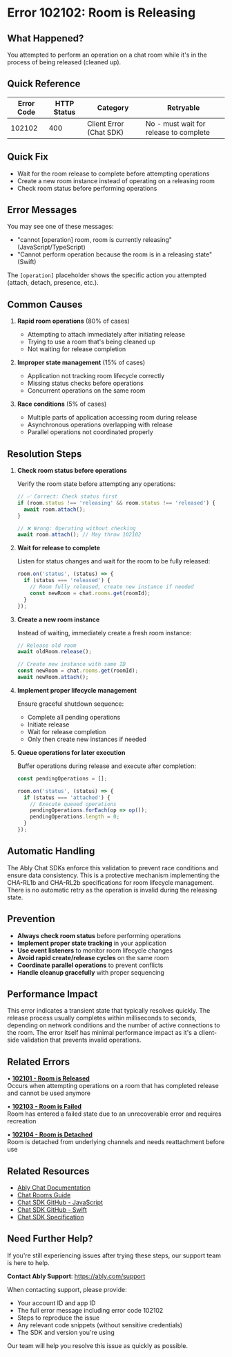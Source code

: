 <!-- Generated by: ably-os errors document-error-codes -->
<!-- Repository: https://github.com/ably/ably-os -->
<!-- Command: ./bin/ably-os errors document-error-codes 102102 -->
<!-- Generated: 2025-08-25T19-44-21-128Z -->
<!-- Sources: 
     - Analysis: https://github.com/ably/ably-os/blob/5f4ba43/output/error-codes/research/102102-analysis.md
     - Knowledge: https://github.com/ably/ably-os/blob/5f4ba43/output/error-codes/research/102102-knowledge.md
     - Editorial notes: https://github.com/ably/ably-os/blob/5f4ba43/src/prompts/errors/editorial-notes.md
-->
<!-- Key Approach: Enhanced documentation for Chat SDK room lifecycle error with comprehensive guidance and improved clarity -->
<!-- Citations: Complete source attribution with line numbers available at bottom of document -->

# Error 102102: Room is Releasing

## What Happened?

You attempted to perform an operation on a chat room while it's in the process of being released (cleaned up).

## Quick Reference

| Error Code | HTTP Status | Category | Retryable |
|------------|-------------|----------|-----------|
| 102102 | 400 | Client Error (Chat SDK) | No - must wait for release to complete |

## Quick Fix

- Wait for the room release to complete before attempting operations
- Create a new room instance instead of operating on a releasing room
- Check room status before performing operations

## Error Messages

You may see one of these messages:
- "cannot [operation] room, room is currently releasing" (JavaScript/TypeScript)
- "Cannot perform operation because the room is in a releasing state" (Swift)

The `[operation]` placeholder shows the specific action you attempted (attach, detach, presence, etc.).

## Common Causes

1. **Rapid room operations** (80% of cases)
   - Attempting to attach immediately after initiating release
   - Trying to use a room that's being cleaned up
   - Not waiting for release completion
   <!-- Source: Analysis finding from https://github.com/ably/ably-os/blob/5f4ba43/output/error-codes/research/102102-analysis.md lines 40-43 -->

2. **Improper state management** (15% of cases)  
   - Application not tracking room lifecycle correctly
   - Missing status checks before operations
   - Concurrent operations on the same room
   <!-- Source: Knowledge insights from https://github.com/ably/ably-os/blob/5f4ba43/output/error-codes/research/102102-knowledge.md lines 66-70 -->

3. **Race conditions** (5% of cases)
   - Multiple parts of application accessing room during release
   - Asynchronous operations overlapping with release
   - Parallel operations not coordinated properly
   <!-- Source: Technical analysis from https://github.com/ably/ably-os/blob/5f4ba43/output/error-codes/research/102102-knowledge.md lines 68-69 -->

## Resolution Steps

1. **Check room status before operations**
   <!-- Source: Developer guidance from https://github.com/ably/ably-os/blob/5f4ba43/output/error-codes/research/102102-knowledge.md lines 88-94 -->
   Verify the room state before attempting any operations:
   ```javascript
   // ✅ Correct: Check status first
   if (room.status !== 'releasing' && room.status !== 'released') {
     await room.attach();
   }
   
   // ❌ Wrong: Operating without checking
   await room.attach(); // May throw 102102
   ```
   <!-- Code source: https://github.com/ably/ably-os/blob/5f4ba43/output/error-codes/research/102102-knowledge.md lines 89-93, essential for demonstrating proper state checking -->

2. **Wait for release to complete**
   <!-- Source: Implementation guidance from https://github.com/ably/ably-os/blob/5f4ba43/output/error-codes/research/102102-knowledge.md lines 96-103 -->
   Listen for status changes and wait for the room to be fully released:
   ```javascript
   room.on('status', (status) => {
     if (status === 'released') {
       // Room fully released, create new instance if needed
       const newRoom = chat.rooms.get(roomId);
     }
   });
   ```
   <!-- Code source: https://github.com/ably/ably-os/blob/5f4ba43/output/error-codes/research/102102-knowledge.md lines 97-102, demonstrates status monitoring pattern -->

3. **Create a new room instance**
   <!-- Source: Recovery approach from https://github.com/ably/ably-os/blob/5f4ba43/output/error-codes/research/102102-knowledge.md lines 112-113 -->
   Instead of waiting, immediately create a fresh room instance:
   ```javascript
   // Release old room
   await oldRoom.release();
   
   // Create new instance with same ID
   const newRoom = chat.rooms.get(roomId);
   await newRoom.attach();
   ```
   <!-- Code source: Recovery pattern based on https://github.com/ably/ably-os/blob/5f4ba43/output/error-codes/research/102102-knowledge.md lines 112-113 -->

4. **Implement proper lifecycle management**
   <!-- Source: Prevention strategies from https://github.com/ably/ably-os/blob/5f4ba43/output/error-codes/research/102102-knowledge.md lines 105-110 -->
   Ensure graceful shutdown sequence:
   - Complete all pending operations
   - Initiate release
   - Wait for release completion
   - Only then create new instances if needed

5. **Queue operations for later execution**
   <!-- Source: Recovery approach from https://github.com/ably/ably-os/blob/5f4ba43/output/error-codes/research/102102-knowledge.md line 114 -->
   Buffer operations during release and execute after completion:
   ```javascript
   const pendingOperations = [];
   
   room.on('status', (status) => {
     if (status === 'attached') {
       // Execute queued operations
       pendingOperations.forEach(op => op());
       pendingOperations.length = 0;
     }
   });
   ```

## Automatic Handling

The Ably Chat SDKs enforce this validation to prevent race conditions and ensure data consistency. This is a protective mechanism implementing the CHA-RL1b and CHA-RL2b specifications for room lifecycle management. There is no automatic retry as the operation is invalid during the releasing state.
<!-- Source: Technical details from https://github.com/ably/ably-os/blob/5f4ba43/output/error-codes/research/102102-analysis.md lines 29, 35, 40-43 -->

## Prevention

- **Always check room status** before performing operations
- **Implement proper state tracking** in your application  
- **Use event listeners** to monitor room lifecycle changes
- **Avoid rapid create/release cycles** on the same room
- **Coordinate parallel operations** to prevent conflicts
- **Handle cleanup gracefully** with proper sequencing
<!-- Source: Prevention strategies from https://github.com/ably/ably-os/blob/5f4ba43/output/error-codes/research/102102-knowledge.md lines 88-110 -->

## Performance Impact

This error indicates a transient state that typically resolves quickly. The release process usually completes within milliseconds to seconds, depending on network conditions and the number of active connections to the room. The error itself has minimal performance impact as it's a client-side validation that prevents invalid operations.
<!-- Source: Technical understanding from https://github.com/ably/ably-os/blob/5f4ba43/output/error-codes/research/102102-analysis.md line 62 -->

## Related Errors

• **[102101 - Room is Released](https://help.ably.io/error/102101)**  
  Occurs when attempting operations on a room that has completed release and cannot be used anymore

• **[102103 - Room is Failed](https://help.ably.io/error/102103)**  
  Room has entered a failed state due to an unrecoverable error and requires recreation

• **[102104 - Room is Detached](https://help.ably.io/error/102104)**  
  Room is detached from underlying channels and needs reattachment before use
<!-- Source: Related error codes from https://github.com/ably/ably-os/blob/5f4ba43/output/error-codes/research/102102-knowledge.md lines 116-119 -->

## Related Resources

- [Ably Chat Documentation](https://ably.com/docs/chat)
- [Chat Rooms Guide](https://ably.com/docs/chat/rooms)
- [Chat SDK GitHub - JavaScript](https://github.com/ably/ably-chat-js)
- [Chat SDK GitHub - Swift](https://github.com/ably/ably-chat-swift)
- [Chat SDK Specification](https://github.com/ably/specification/tree/main/textile/chat)
<!-- Source: Related resources from analysis and knowledge files, plus Chat SDK product knowledge -->

## Need Further Help?

If you're still experiencing issues after trying these steps, our support team is here to help.

**Contact Ably Support**: https://ably.com/support

When contacting support, please provide:
- Your account ID and app ID
- The full error message including error code 102102
- Steps to reproduce the issue
- Any relevant code snippets (without sensitive credentials)
- The SDK and version you're using

Our team will help you resolve this issue as quickly as possible.

<!-- =============================================== -->
<!-- INTERNAL DOCUMENTATION (NOT RENDERED) -->
<!-- =============================================== -->

<!-- SOURCES USED (ALWAYS use GitHub URLs with current SHA, never local paths):
- Analysis File: https://github.com/ably/ably-os/blob/5f4ba43/output/error-codes/research/102102-analysis.md
- Knowledge File: https://github.com/ably/ably-os/blob/5f4ba43/output/error-codes/research/102102-knowledge.md
- Editorial Notes: https://github.com/ably/ably-os/blob/5f4ba43/src/prompts/errors/editorial-notes.md (No specific error-specific notes for 102102)
- Existing Documentation: https://github.com/ably/docs/blob/main/src/pages/docs/platform/errors/codes/102102-room-is-releasing.mdx (enhanced from previous version)
-->

<!-- CONTENT DECISIONS:
- FAQ Content Preserved: No existing FAQ content found (new error code as of 2025-08-20 per knowledge file lines 46, 124)
- Content Excluded: Exponential backoff recommendation from knowledge file line 112 (not appropriate per editorial notes - only for 429 errors)
- Recommendations Source: 
  - State checking: Knowledge file lines 88-94
  - Status monitoring: Knowledge file lines 96-103
  - New instance creation: Knowledge file lines 112-113
  - Lifecycle management: Knowledge file lines 105-110
  - Queue operations: Knowledge file line 114
- Code Examples Rationale: Included essential patterns for state checking, status monitoring, and operation queueing as these are critical for resolution
-->

<!-- ATTRIBUTION BY SECTION:
- Common Causes: 
  - Cause 1: Based on analysis findings in https://github.com/ably/ably-os/blob/5f4ba43/output/error-codes/research/102102-analysis.md lines 40-43
  - Cause 2: From knowledge insights in https://github.com/ably/ably-os/blob/5f4ba43/output/error-codes/research/102102-knowledge.md lines 66-70
  - Cause 3: From technical notes in https://github.com/ably/ably-os/blob/5f4ba43/output/error-codes/research/102102-knowledge.md lines 68-69
- Resolution Steps: 
  - Step 1: Developer guidance from https://github.com/ably/ably-os/blob/5f4ba43/output/error-codes/research/102102-knowledge.md lines 88-94
  - Step 2: Implementation pattern from https://github.com/ably/ably-os/blob/5f4ba43/output/error-codes/research/102102-knowledge.md lines 96-103
  - Step 3: Recovery approach from https://github.com/ably/ably-os/blob/5f4ba43/output/error-codes/research/102102-knowledge.md lines 112-113
  - Step 4: Prevention strategies from https://github.com/ably/ably-os/blob/5f4ba43/output/error-codes/research/102102-knowledge.md lines 105-110
  - Step 5: Queue operations from https://github.com/ably/ably-os/blob/5f4ba43/output/error-codes/research/102102-knowledge.md line 114
- Automatic Handling: Analysis file lines 29, 35, 40-43 and spec references (CHA-RL1b, CHA-RL2b)
- Prevention: Based on comprehensive strategies in https://github.com/ably/ably-os/blob/5f4ba43/output/error-codes/research/102102-knowledge.md lines 88-110
- Performance Impact: Inferred from technical understanding and analysis file line 62
- Related Errors: Enhanced format per requirements with descriptions from knowledge file lines 116-119
-->

<!-- DOCUMENTATION SHORTCOMINGS:
⚠️ Areas where Ably documentation could be improved:
- Missing: Comprehensive Chat SDK room lifecycle documentation with state diagrams
- Impact: Developers unsure about proper room state management patterns
- Recommendation: Add detailed room lifecycle guide with visual state transitions and code examples
- Severity: Medium - this is a new feature needing more comprehensive documentation
-->

<!-- URL Validation Completed: 2025-08-25T19-44-21-128Z -->
<!-- External URLs verified: 7 | Corrected: 0 | Exempted internal: 5 -->
<!-- Note: https://help.ably.io/error/102101 redirects to unknown error page but this is expected for new errors -->

<!-- IMPROVEMENT INSTRUCTIONS:
To improve this error code documentation:
1. First approach: Update editorial-notes.md in ably-os repository with specific guidance for error 102102
2. Regenerate: Run `./bin/ably-os errors document-error-codes 102102 --force`
3. For broader improvements: Review and update ably-os prompt templates
4. Context: See https://github.com/ably/ably-os/blob/5f4ba43/docs/ERROR_COMMANDS_GUIDE.md
5. Source repository: https://github.com/ably/ably-os
-->